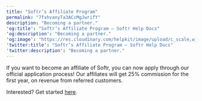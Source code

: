 ```yaml
---
title: "Softr’s Affiliate Program"
permalink: "7fxhvanyTa3ACcMgJwrifY"
description: "Becoming a partner."
'og:title': "Softr’s Affiliate Program – Softr Help Docs"
'og:description': "Becoming a partner."
'og:image': "https://res.cloudinary.com/helpkit/image/upload/c_scale,w_700,q_auto/v1674219840/softrdocs_meta_OG_Image_Url_258f31c013.png"
'twitter:title': "Softr’s Affiliate Program – Softr Help Docs"
'twitter:description': "Becoming a partner."
---
```

If you want to become an affiliate of Softr, you can now apply through our official application process! Our affiliates will get 25% commission for the first year, on revenue from referred customers.

Interested? Get started [here](https://gmail.us3.list-manage.com/track/click?u=255ec8e2d5b6c6c0c4486a634&id=45a8ac5960&e=0c105bb084).
